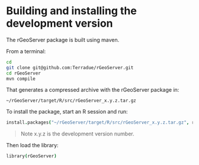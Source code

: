 # Building and installing the development version

The rGeoServer package is built using maven.

From a terminal: 

```bash
cd
git clone git@github.com:Terradue/rGeoServer.git
cd rGeoServer
mvn compile
```

That generates a compressed archive with the rGeoServer package in:

```
~/rGeoServer/target/R/src/rGeoServer_x.y.z.tar.gz
```

To install the package, start an R session and run:

```coffee
install.packages("~/rGeoServer/target/R/src/rGeoServer_x.y.z.tar.gz", repos=NULL, type="source")
```

> Note x.y.z is the development version number.

Then load the library:

```coffee
library(rGeoServer)
```

